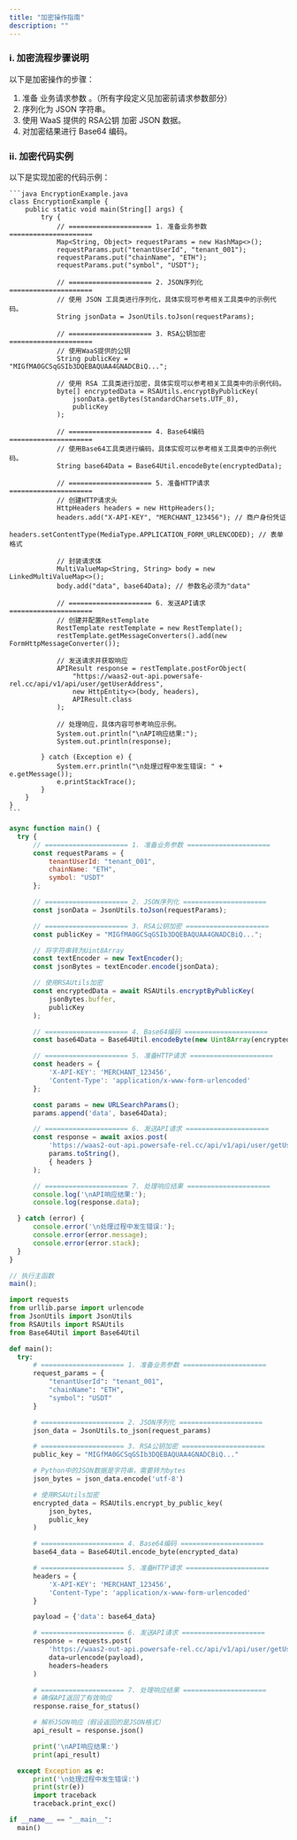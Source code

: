 ```yaml
---
title: "加密操作指南"
description: ""
---
```


### i. 加密流程步骤说明

以下是加密操作的步骤：

1. 准备<span className="text-blue-600 font-semibold"> 业务请求参数 </span>。（所有字段定义见加密前请求参数部分）
2. 序列化为 <span className="text-blue-600 font-semibold"> JSON </span> 字符串。
3. 使用 WaaS 提供的<span className="text-blue-600 font-semibold"> RSA公钥 </span> 加密 JSON 数据。
4. 对加密结果进行 <span className="text-blue-600 font-semibold"> Base64 </span> 编码。

### ii. 加密代码实例

以下是实现加密的代码示例：

<CodeGroup>

    ```java EncryptionExample.java
    class EncryptionExample {
        public static void main(String[] args) {
            try {
                // ===================== 1. 准备业务参数 =====================
                Map<String, Object> requestParams = new HashMap<>();
                requestParams.put("tenantUserId", "tenant_001");
                requestParams.put("chainName", "ETH");
                requestParams.put("symbol", "USDT");

                // ===================== 2. JSON序列化 =====================
                // 使用 JSON 工具类进行序列化，具体实现可参考相关工具类中的示例代码。
                String jsonData = JsonUtils.toJson(requestParams);

                // ===================== 3. RSA公钥加密 =====================
                // 使用WaaS提供的公钥
                String publicKey = "MIGfMA0GCSqGSIb3DQEBAQUAA4GNADCBiQ...";

                // 使用 RSA 工具类进行加密，具体实现可以参考相关工具类中的示例代码。
                byte[] encryptedData = RSAUtils.encryptByPublicKey(
                    jsonData.getBytes(StandardCharsets.UTF_8),
                    publicKey
                );

                // ===================== 4. Base64编码 =====================
                // 使用Base64工具类进行编码，具体实现可以参考相关工具类中的示例代码。
                String base64Data = Base64Util.encodeByte(encryptedData);

                // ===================== 5. 准备HTTP请求 =====================
                // 创建HTTP请求头
                HttpHeaders headers = new HttpHeaders();
                headers.add("X-API-KEY", "MERCHANT_123456"); // 商户身份凭证
                headers.setContentType(MediaType.APPLICATION_FORM_URLENCODED); // 表单格式

                // 封装请求体
                MultiValueMap<String, String> body = new LinkedMultiValueMap<>();
                body.add("data", base64Data); // 参数名必须为"data"

                // ===================== 6. 发送API请求 =====================
                // 创建并配置RestTemplate
                RestTemplate restTemplate = new RestTemplate();
                restTemplate.getMessageConverters().add(new FormHttpMessageConverter());

                // 发送请求并获取响应
                APIResult response = restTemplate.postForObject(
                    "https://waas2-out-api.powersafe-rel.cc/api/v1/api/user/getUserAddress",
                    new HttpEntity<>(body, headers),
                    APIResult.class
                );

                // 处理响应，具体内容可参考响应示例。
                System.out.println("\nAPI响应结果:");
                System.out.println(response);

            } catch (Exception e) {
                System.err.println("\n处理过程中发生错误: " + e.getMessage());
                e.printStackTrace();
            }
        }
    }
    ```

  ```javascript EncryptionExample.js
async function main() {
    try {
        // ===================== 1. 准备业务参数 =====================
        const requestParams = {
            tenantUserId: "tenant_001",
            chainName: "ETH",
            symbol: "USDT"
        };

        // ===================== 2. JSON序列化 =====================
        const jsonData = JsonUtils.toJson(requestParams);

        // ===================== 3. RSA公钥加密 =====================
        const publicKey = "MIGfMA0GCSqGSIb3DQEBAQUAA4GNADCBiQ...";

        // 将字符串转为Uint8Array
        const textEncoder = new TextEncoder();
        const jsonBytes = textEncoder.encode(jsonData);

        // 使用RSAUtils加密
        const encryptedData = await RSAUtils.encryptByPublicKey(
            jsonBytes.buffer,
            publicKey
        );

        // ===================== 4. Base64编码 =====================
        const base64Data = Base64Util.encodeByte(new Uint8Array(encryptedData));

        // ===================== 5. 准备HTTP请求 =====================
        const headers = {
            'X-API-KEY': 'MERCHANT_123456',
            'Content-Type': 'application/x-www-form-urlencoded'
        };

        const params = new URLSearchParams();
        params.append('data', base64Data);

        // ===================== 6. 发送API请求 =====================
        const response = await axios.post(
            'https://waas2-out-api.powersafe-rel.cc/api/v1/api/user/getUserAddress',
            params.toString(),
            { headers }
        );

        // ===================== 7. 处理响应结果 =====================
        console.log('\nAPI响应结果:');
        console.log(response.data);

    } catch (error) {
        console.error('\n处理过程中发生错误:');
        console.error(error.message);
        console.error(error.stack);
    }
}

// 执行主函数
main();
  ```

  ```python EncryptionExample.py
import requests
from urllib.parse import urlencode
from JsonUtils import JsonUtils
from RSAUtils import RSAUtils
from Base64Util import Base64Util

def main():
    try:
        # ===================== 1. 准备业务参数 =====================
        request_params = {
            "tenantUserId": "tenant_001",
            "chainName": "ETH",
            "symbol": "USDT"
        }

        # ===================== 2. JSON序列化 =====================
        json_data = JsonUtils.to_json(request_params)

        # ===================== 3. RSA公钥加密 =====================
        public_key = "MIGfMA0GCSqGSIb3DQEBAQUAA4GNADCBiQ..."

        # Python中的JSON数据是字符串，需要转为bytes
        json_bytes = json_data.encode('utf-8')

        # 使用RSAUtils加密
        encrypted_data = RSAUtils.encrypt_by_public_key(
            json_bytes,
            public_key
        )

        # ===================== 4. Base64编码 =====================
        base64_data = Base64Util.encode_byte(encrypted_data)

        # ===================== 5. 准备HTTP请求 =====================
        headers = {
            'X-API-KEY': 'MERCHANT_123456',
            'Content-Type': 'application/x-www-form-urlencoded'
        }

        payload = {'data': base64_data}

        # ===================== 6. 发送API请求 =====================
        response = requests.post(
            'https://waas2-out-api.powersafe-rel.cc/api/v1/api/user/getUserAddress',
            data=urlencode(payload),
            headers=headers
        )

        # ===================== 7. 处理响应结果 =====================
        # 确保API返回了有效响应
        response.raise_for_status()

        # 解析JSON响应（假设返回的是JSON格式）
        api_result = response.json()

        print('\nAPI响应结果:')
        print(api_result)

    except Exception as e:
        print('\n处理过程中发生错误:')
        print(str(e))
        import traceback
        traceback.print_exc()

if __name__ == "__main__":
    main()
  ```

</CodeGroup>

